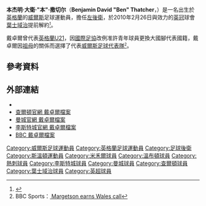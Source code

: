 {{noteta
|G1=英超
|T=zh-hans:本·撒切尔;zh-hk:賓·戴卓爾;zh-tw:班·柴契爾;
|1=zh-hans:本·撒切尔;zh-hk:賓·戴卓爾;zh-tw:班·柴契爾;
|2=zh-hans:"本";zh-hk:"賓";zh-tw:"班";
|3=zh-hans:撒切尔;zh-hk:戴卓爾;zh-tw:柴契爾;
|4=zh-hans:本杰明;zh-hk:班捷文;zh-tw:班傑明;
|5=zh-hans:米尔沃尔;zh-hk:米禾爾;zh-tw:米爾沃爾;
|6=zh-hans:温布尔登; zh-hant:溫布頓
}}
{{Football player infobox
|          playername = 賓·戴卓爾<br>''Ben Thatcher''
|               image =
|            fullname = Benjamin David Thatcher
|              height = {{height|ft=5|in=10}}
|         dateofbirth = {{birth date and age|1975|11|30}}
|         cityofbirth = [[斯溫登|斯溫登]]
|      countryofbirth = [[英格蘭|英格蘭]]
|         currentclub = 退役
|          clubnumber = --
|            position = [[左後衛|左後衛]]
|          youthyears =
|          youthclubs = [[米禾爾|米禾爾]]
|               years = 1992-96<br />1996-00<br />2000-03<br />2003-04<br />2004-07<br />2007-08<br />2008-10
|               clubs = [[米禾爾|米禾爾]]<br />[[溫布頓足球會|溫布頓]]<br />[[熱刺|熱刺]]<br />[[李斯特城足球會|李斯特城]]<br />[[曼城|曼城]]<br />[[查爾頓競技|查爾頓]]<br />[[葉士域治足球會|葉士域治]]
|         caps(goals) = 90 (1)<br />86 (0)<br />36 (0)<br />29 (1)<br />47 (0)<br />22 (0)<br />20 (0)
|       nationalyears = 1995-97<br />2004-05
|        nationalteam = [[英格蘭U21|英格蘭U21]]<br />[[威爾斯足球代表隊|威爾斯]]
| nationalcaps(goals) = {{0}}4 (0)<br />{{0}}7 (0)
|            pcupdate = 2010年3月1日 (一) 23:43 (UTC)
|            ntupdate = 2008年8月13日
}}
'''本杰明·大衛·"本"·撒切尔'''（'''Benjamin David "Ben" Thatcher'''，{{bd|1975年|11月30日|catidx=Thatcher, Ben}}）是一名出生於[[英格蘭|英格蘭]]的[[威爾斯|威爾斯]]足球運動員，擔任[[左後衛|左後衛]]，於2010年2月26日與效力的[[英冠|英冠]]球會[[葉士域治足球會|葉士域治]]提前解約<small><ref>{{cite news |language=en |url=http://www.itfc.co.uk/page/NewsDetail/0,,10272~1978647,00.html |title=THATCHER LEAVES TOWN |publisher=[[葉士域治足球會|''itfc.co.uk'']] |date=2010-02-26 |accessdate=2010-03-02 |deadurl=yes |archiveurl=https://web.archive.org/web/20100301075940/http://www.itfc.co.uk/page/NewsDetail/0%2C%2C10272~1978647%2C00.html |archivedate=2010-03-01 }}</ref></small>。

戴卓爾曾代表[[英格蘭U21|英格蘭U21]]，因[[國際足協|國際足協]]改例准許青年球員更換大國腳代表國籍，戴卓爾因[[祖母|祖母]]的關係而選擇了代表[[威爾斯足球代表隊|威爾斯足球代表隊]]<small><ref>BBC Sports：[http://news.bbc.co.uk/sport2/hi/football/internationals/wales/3519734.stm {{Wayback|url=http://news.bbc.co.uk/sport2/hi/football/internationals/wales/3519734.stm |date=20121108183626 }} {{Wayback|url=http://news.bbc.co.uk/sport2/hi/football/internationals/wales/3519734.stm |date=20121108183626 }} {{Wayback|url=http://news.bbc.co.uk/sport2/hi/football/internationals/wales/3519734.stm |date=20121108183626 }} {{en}} Margetson earns Wales call]</ref></small>。

==參考資料==
{{reflist}}

==外部連結==
*{{soccerbase|id=7860|name=賓·戴卓爾}} 
*[https://web.archive.org/web/20070927065030/http://www.charlton-athletic.co.uk/playerdisplay.ink?skip=29&season=2006%2F2007 查爾頓官網 戴卓爾檔案]
*[http://www.mcfc.co.uk/default.sps?syndicatorguid=&rmasiteinstanceguid=&pagegid={439A001B-9F18-408E-BD8E-8466AB3C97FD}&bioid=12672&siteid=502 曼城官網 戴卓爾檔案] {{Wayback|url=http://www.mcfc.co.uk/default.sps?syndicatorguid=&rmasiteinstanceguid=&pagegid=%7B439A001B-9F18-408E-BD8E-8466AB3C97FD%7D&bioid=12672&siteid=502 |date=20090316221532 }}
*[http://www.lcfc.co.uk/page/ProfilesDetail/0,,10274~6037,00.html 李斯特城官網 戴卓爾檔案] {{Webarchive|url=https://archive.is/20121223112439/http://www.lcfc.co.uk/page/ProfilesDetail/0,,10274~6037,00.html |date=2012-12-23 }}
*[http://news.bbc.co.uk/sport1/shared/bsp/hi/football/statistics/players/t/thatcher_28195.stm BBC 戴卓爾檔案] {{Wayback|url=http://news.bbc.co.uk/sport1/shared/bsp/hi/football/statistics/players/t/thatcher_28195.stm |date=20080325141221 }}

{{DEFAULTSORT:Thatcher, Ben}}
[[Category:威爾斯足球運動員|Category:威爾斯足球運動員]]
[[Category:英格蘭足球運動員|Category:英格蘭足球運動員]]
[[Category:足球後衛|Category:足球後衛]]
[[Category:斯溫頓運動員|Category:斯溫頓運動員]]
[[Category:米禾爾球員|Category:米禾爾球員]]
[[Category:溫布頓球員|Category:溫布頓球員]]
[[Category:熱刺球員|Category:熱刺球員]]
[[Category:李斯特城球員|Category:李斯特城球員]]
[[Category:曼城球員|Category:曼城球員]]
[[Category:查爾頓球員|Category:查爾頓球員]]
[[Category:葉士域治球員|Category:葉士域治球員]]
[[Category:英超球員|Category:英超球員]]